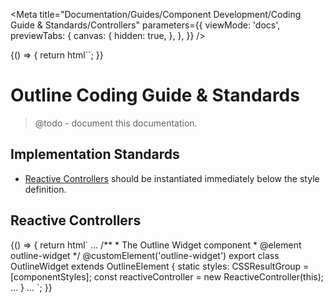 
<Meta
  title="Documentation/Guides/Component Development/Coding Guide & Standards/Controllers"
  parameters={{
    viewMode: 'docs',
    previewTabs: {
      canvas: {
        hidden: true,
      },
    },
  }}
/>

<Story name="Introduction">
  {() => {
    return html``;
  }}
</Story>

# Outline Coding Guide & Standards

> @todo - document this documentation.

## Implementation Standards

- [Reactive Controllers](https://lit.dev/docs/composition/controllers/) should be instantiated immediately below the style definition.

## Reactive Controllers

<Story name="Controllers">
  {() => {
    return html`
<outline-code-block language="typescript" class="mb-6">
...
/**
* The Outline Widget component
* @element outline-widget 
*/
@customElement('outline-widget')
export class OutlineWidget extends OutlineElement {
  static styles: CSSResultGroup = [componentStyles];
  const reactiveController = new ReactiveController(this);
  ...
}
...
</outline-code-block>`;
  }}
</Story>
